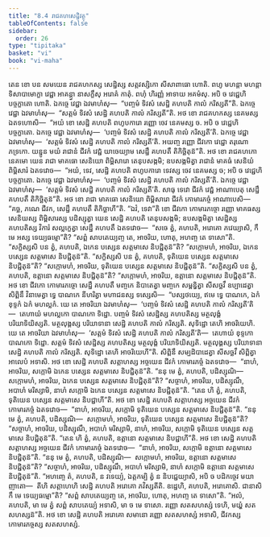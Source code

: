 ```yaml
---
title: "8.4 រាជគហសេដ្ឋិវត្ថុ"
tableOfContents: false
sidebar:
  order: 26
type: "tipitaka"
basket: "vi"
book: "vi-maha"
---
```



<DynamicBreadcrumb />

<Division number="332" book="vi-maha">

<Paragraph number="1570" book="vi-maha">
តេន ខោ បន សមយេន រាជគហកស្ស សេដ្ឋិស្ស សត្តវស្សិកោ សីសាពាធោ ហោតិ. ពហូ មហន្តា មហន្តា ទិសាបាមោក្ខា វេជ្ជា អាគន្ត្វា នាសក្ខឹសុ អរោគំ កាតុំ. ពហុំ ហិរញ្ញំ អាទាយ អគមំសុ. អបិ ច វេជ្ជេហិ បច្ចក្ខាតោ ហោតិ. ឯកច្ចេ វេជ្ជា ឯវមាហំសុ—  “បញ្ចមំ ទិវសំ សេដ្ឋិ គហបតិ កាលំ ករិស្សតី”តិ. ឯកច្ចេ វេជ្ជា ឯវមាហំសុ—  “សត្តមំ ទិវសំ សេដ្ឋិ គហបតិ កាលំ ករិស្សតី”តិ. អថ ខោ រាជគហកស្ស នេគមស្ស ឯតទហោសិ—  “អយំ ខោ សេដ្ឋិ គហបតិ ពហូបការោ រញ្ញោ ចេវ នេគមស្ស ច. អបិ ច វេជ្ជេហិ បច្ចក្ខាតោ. ឯកច្ចេ វេជ្ជា ឯវមាហំសុ—  ‘បញ្ចមំ ទិវសំ សេដ្ឋិ គហបតិ កាលំ ករិស្សតី’តិ. ឯកច្ចេ វេជ្ជា ឯវមាហំសុ—  ‘សត្តមំ ទិវសំ សេដ្ឋិ គហបតិ កាលំ ករិស្សតី’តិ. អយញ្ច រញ្ញោ ជីវកោ វេជ្ជោ តរុណោ ភទ្រកោ. យន្នូន មយំ រាជានំ ជីវកំ វេជ្ជំ យាចេយ្យាម សេដ្ឋឹ គហបតឹ តិកិច្ឆិតុន៑”តិ.
</Paragraph>

<Paragraph number="1571" book="vi-maha">
អថ ខោ រាជគហកោ នេគមោ យេន រាជា មាគធោ សេនិយោ ពិម្ពិសារោ តេនុបសង្កមិ; ឧបសង្កមិត្វា រាជានំ មាគធំ សេនិយំ ពិម្ពិសារំ ឯតទវោច—  “អយំ, ទេវ, សេដ្ឋិ គហបតិ ពហូបការោ ទេវស្ស ចេវ នេគមស្ស ច; អបិ ច វេជ្ជេហិ បច្ចក្ខាតោ. ឯកច្ចេ វេជ្ជា ឯវមាហំសុ—  ‘បញ្ចមំ ទិវសំ សេដ្ឋិ គហបតិ កាលំ ករិស្សតី’តិ. ឯកច្ចេ វេជ្ជា ឯវមាហំសុ—  ‘សត្តមំ ទិវសំ សេដ្ឋិ គហបតិ កាលំ ករិស្សតី’តិ. សាធុ ទេវោ ជីវកំ វេជ្ជំ អាណាបេតុ សេដ្ឋឹ គហបតឹ តិកិច្ឆិតុន៑”តិ.
</Paragraph>

<Paragraph number="1572" book="vi-maha">
អថ ខោ រាជា មាគធោ សេនិយោ ពិម្ពិសារោ ជីវកំ កោមារភច្ចំ អាណាបេសិ—  “គច្ឆ, ភណេ ជីវក, សេដ្ឋឹ គហបតឹ តិកិច្ឆាហី”តិ. “ឯវំ, ទេវា”តិ ខោ ជីវកោ កោមារភច្ចោ រញ្ញោ មាគធស្ស សេនិយស្ស ពិម្ពិសារស្ស បដិស្សុត្វា យេន សេដ្ឋិ គហបតិ តេនុបសង្កមិ; ឧបសង្កមិត្វា សេដ្ឋិស្ស គហបតិស្ស វិការំ សល្លក្ខេត្វា សេដ្ឋឹ គហបតឹ ឯតទវោច—  “សចេ ត្វំ, គហបតិ, អរោគោ ភវេយ្យាសិ, កឹ មេ អស្ស ទេយ្យធម្មោ”តិ? “សព្ពំ សាបតេយ្យញ្ច តេ, អាចរិយ, ហោតុ, អហញ្ច តេ ទាសោ”តិ. “សក្ខិស្សសិ បន ត្វំ, គហបតិ, ឯកេន បស្សេន សត្តមាសេ និបជ្ជិតុន៑”តិ? “សក្កោមហំ, អាចរិយ, ឯកេន បស្សេន សត្តមាសេ និបជ្ជិតុន៑”តិ. “សក្ខិស្សសិ បន ត្វំ, គហបតិ, ទុតិយេន បស្សេន សត្តមាសេ និបជ្ជិតុន៑”តិ? “សក្កោមហំ, អាចរិយ, ទុតិយេន បស្សេន សត្តមាសេ និបជ្ជិតុន៑”តិ. “សក្ខិស្សសិ បន ត្វំ, គហបតិ, ឧត្តានោ សត្តមាសេ និបជ្ជិតុន៑”តិ? “សក្កោមហំ, អាចរិយ, ឧត្តានោ សត្តមាសេ និបជ្ជិតុន៑”តិ.
</Paragraph>

<Paragraph number="1573" book="vi-maha">
អថ ខោ ជីវកោ កោមារភច្ចោ សេដ្ឋឹ គហបតឹ មញ្ចកេ និបាតេត្វា មញ្ចកេ សម្ពន្ធិត្វា សីសច្ឆវឹ ឧប្បាដេត្វា សិព្ពិនឹ វិនាមេត្វា ទ្វេ បាណកេ នីហរិត្វា មហាជនស្ស ទស្សេសិ—  “បស្សថយ្យេ, ឥមេ ទ្វេ បាណកេ, ឯកំ ខុទ្ទកំ ឯកំ មហល្លកំ. យេ តេ អាចរិយា ឯវមាហំសុ—  ‘បញ្ចមំ ទិវសំ សេដ្ឋិ គហបតិ កាលំ ករិស្សតី’តិ—  តេហាយំ មហល្លកោ បាណកោ ទិដ្ឋោ. បញ្ចមំ ទិវសំ សេដ្ឋិស្ស គហបតិស្ស មត្ថលុង្គំ បរិយាទិយិស្សតិ. មត្ថលុង្គស្ស បរិយាទានា សេដ្ឋិ គហបតិ កាលំ ករិស្សតិ. សុទិដ្ឋោ តេហិ អាចរិយេហិ. យេ តេ អាចរិយា ឯវមាហំសុ—  ‘សត្តមំ ទិវសំ សេដ្ឋិ គហបតិ កាលំ ករិស្សតី’តិ—  តេហាយំ ខុទ្ទកោ បាណកោ ទិដ្ឋោ. សត្តមំ ទិវសំ សេដ្ឋិស្ស គហបតិស្ស មត្ថលុង្គំ បរិយាទិយិស្សតិ. មត្ថលុង្គស្ស បរិយាទានា សេដ្ឋិ គហបតិ កាលំ ករិស្សតិ. សុទិដ្ឋោ តេហិ អាចរិយេហី”តិ. សិព្ពិនឹ សម្បដិបាដេត្វា សីសច្ឆវឹ សិព្ពិត្វា អាលេបំ អទាសិ.
</Paragraph>

<Paragraph number="1574" book="vi-maha">
អថ ខោ សេដ្ឋិ គហបតិ សត្តាហស្ស អច្ចយេន ជីវកំ កោមារភច្ចំ ឯតទវោច—  “នាហំ, អាចរិយ, សក្កោមិ ឯកេន បស្សេន សត្តមាសេ និបជ្ជិតុន៑”តិ. “ននុ មេ ត្វំ, គហបតិ, បដិស្សុណិ—  សក្កោមហំ, អាចរិយ, ឯកេន បស្សេន សត្តមាសេ និបជ្ជិតុន៑”តិ? “សច្ចាហំ, អាចរិយ, បដិស្សុណឹ, អបាហំ មរិស្សាមិ, នាហំ សក្កោមិ ឯកេន បស្សេន សត្តមាសេ និបជ្ជិតុន៑”តិ. “តេន ហិ ត្វំ, គហបតិ, ទុតិយេន បស្សេន សត្តមាសេ និបជ្ជាហី”តិ.
</Paragraph>

<Paragraph number="1575" book="vi-maha">
អថ ខោ សេដ្ឋិ គហបតិ សត្តាហស្ស អច្ចយេន ជីវកំ កោមារភច្ចំ ឯតទវោច—  “នាហំ, អាចរិយ, សក្កោមិ ទុតិយេន បស្សេន សត្តមាសេ និបជ្ជិតុន៑”តិ. “ននុ មេ ត្វំ, គហបតិ, បដិស្សុណិ—  សក្កោមហំ, អាចរិយ, ទុតិយេន បស្សេន សត្តមាសេ និបជ្ជិតុន៑”តិ? “សច្ចាហំ, អាចរិយ, បដិស្សុណឹ, អបាហំ មរិស្សាមិ, នាហំ, អាចរិយ, សក្កោមិ ទុតិយេន បស្សេន សត្តមាសេ និបជ្ជិតុន៑”តិ. “តេន ហិ ត្វំ, គហបតិ, ឧត្តានោ សត្តមាសេ និបជ្ជាហី”តិ.
</Paragraph>

<Paragraph number="1576" book="vi-maha">
អថ ខោ សេដ្ឋិ គហបតិ សត្តាហស្ស អច្ចយេន ជីវកំ កោមារភច្ចំ ឯតទវោច—  “នាហំ, អាចរិយ, សក្កោមិ ឧត្តានោ សត្តមាសេ និបជ្ជិតុន៑”តិ. “ននុ មេ ត្វំ, គហបតិ, បដិស្សុណិ—  សក្កោមហំ, អាចរិយ, ឧត្តានោ សត្តមាសេ និបជ្ជិតុន៑”តិ? “សច្ចាហំ, អាចរិយ, បដិស្សុណឹ, អបាហំ មរិស្សាមិ, នាហំ សក្កោមិ ឧត្តានោ សត្តមាសេ និបជ្ជិតុន៑”តិ. “អហញ្ចេ តំ, គហបតិ, ន វទេយ្យំ, ឯត្តកម្បិ ត្វំ ន និបជ្ជេយ្យាសិ, អបិ ច បដិកច្ចេវ មយា ញាតោ—  តីហិ សត្តាហេហិ សេដ្ឋិ គហបតិ អរោគោ ភវិស្សតីតិ. ឧដ្ឋេហិ, គហបតិ, អរោគោសិ. ជានាសិ កឹ មេ ទេយ្យធម្មោ”តិ? “សព្ពំ សាបតេយ្យញ្ច តេ, អាចរិយ, ហោតុ, អហញ្ច តេ ទាសោ”តិ. “អលំ, គហបតិ, មា មេ ត្វំ សព្ពំ សាបតេយ្យំ អទាសិ, មា ច មេ ទាសោ. រញ្ញោ សតសហស្សំ ទេហិ, មយ្ហំ សតសហស្សន៑”តិ. អថ ខោ សេដ្ឋិ គហបតិ អរោគោ សមានោ រញ្ញោ សតសហស្សំ អទាសិ, ជីវកស្ស កោមារភច្ចស្ស សតសហស្សំ.
</Paragraph>
</Division>